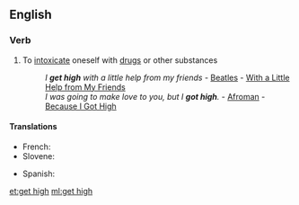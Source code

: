 ==English==

===Verb===
{{en-verb|inf=to [[get]] [[high]]|gets high|getting high|got high|gotten high}}

# {{idiomatic}} To [[intoxicate]] oneself with [[drugs]] or other substances
#: ''I '''get high''' with a little help from my friends'' - [[Beatles]] - [[w:With a Little Help from My Friends|With a Little Help from My Friends]]
#: ''I was going to make love to you, but I '''got high'''.'' - [[w:Afroman|Afroman]] - [[w:Because I Got High|Because I Got High]]

====Translations====
{{trans-top|get high}}
* French: {{t+|fr|défoncer}}
* Slovene: {{t-|sl|zadeti se}}
{{trans-mid}}
* Spanish: {{t-|es|drogarse}}
{{trans-bottom}}

[[et:get high]]
[[ml:get high]]